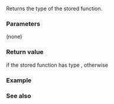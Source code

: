 {{cpp/utility/functional/function/title|target_type}}
{{cpp/utility/functional/function/navbar}}
{{ddcl|since=c++11|
const std::type_info&amp; target_type() const noexcept;
}}

Returns the type of the stored function.

===Parameters===
(none)

===Return value===
{{c|typeid(T)}} if the stored function has type {{tt|T}}, otherwise {{c|typeid(void)}}

===Example===
{{example
|code=
#include &lt;functional&gt;
#include &lt;iostream&gt;

int f(int a) { return -a; }
void g(double) {}
int main()
{
    // fn1 and fn2 have the same type, but their targets do not
    std::function&lt;int(int)&gt; fn1(f),
                            fn2([](int a) {return -a;});
    std::cout &lt;&lt; fn1.target_type().name() &lt;&lt; '\n'
              &lt;&lt; fn2.target_type().name() &lt;&lt; '\n';
    
    // since C++17 deduction guides (CTAD) can avail
    std::cout &lt;&lt; std::function{g}.target_type().name() &lt;&lt; '\n';
}
|p=true
|output=
PFiiE
Z4mainEUliE_
PFvdE
}}

===See also===
{{dsc begin}}
{{dsc inc|cpp/utility/functional/function/dsc target}}
{{dsc inc|cpp/types/dsc type_info}}
{{dsc|'''{{ltt|cpp/language/typeid|typeid}}'''|queries information of a type, returning a {{tt|std::type_info}} object representing the type&lt;br&gt;{{small|{{mark|operator}}}}}}
{{dsc end}}

{{langlinks|de|es|fr|it|ja|pt|ru|zh}}